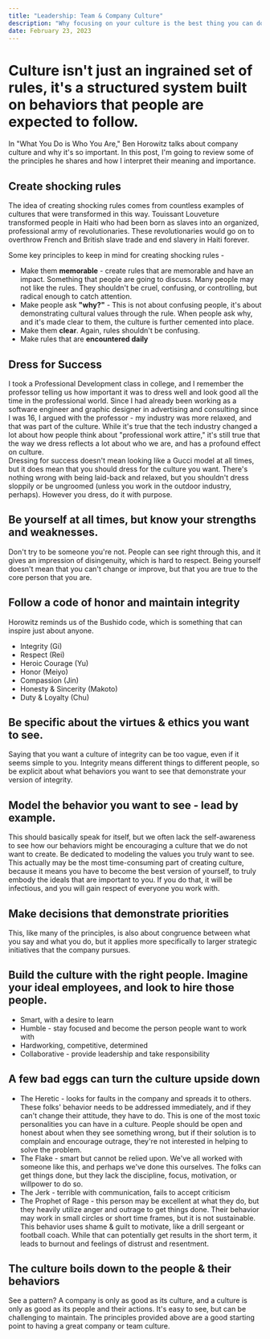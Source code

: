 ```yaml
---
title: "Leadership: Team & Company Culture"
description: "Why focusing on your culture is the best thing you can do."
date: February 23, 2023
---
```


# Culture isn't just an ingrained set of rules, it's a structured system built on behaviors that people are expected to follow.

 In "What You Do is Who You Are," Ben Horowitz talks about company culture and why it's so important. In this post, I'm going to review some of the principles he 
 shares and how I interpret their meaning and importance.

## Create shocking rules
The idea of creating shocking rules comes from countless examples of cultures that were transformed in this way. Touissant Louveture transformed
people in Haiti who had been born as slaves into an organized, professional army of revolutionaries. These revolutionaries would go on to overthrow French and British 
slave trade and end slavery in Haiti forever. 

Some key principles to keep in mind for creating shocking rules -
- Make them __memorable__ - create rules that are memorable and have an impact. Something that people are going to discuss. Many people 
may not like the rules. They shouldn't be cruel, confusing, or controlling, but radical enough to catch attention.
- Make people ask __"why?"__ - This is not about confusing people, it's about demonstrating cultural values through the rule. When people ask why, and it's made clear to them, 
the culture is further cemented into place.
- Make them __clear__. Again, rules shouldn't be confusing.
- Make rules that are __encountered daily__

## Dress for Success

I took a Professional Development class in college, and I remember the professor telling us how important it was to dress well and look good all the time in the professional world. Since I had already been working as a 
software engineer and graphic designer in advertising and consulting since I was 16, I argued with the professor - my industry was more relaxed, and that was part of the culture. While it's true that the tech industry 
changed a lot about how people think about "professional work attire," it's still true that the way we dress reflects a lot about who we are, and has a profound effect on culture.  
Dressing for success doesn't mean looking like a Gucci model at all times, but it does mean that you should dress for the culture you want. There's nothing wrong with being 
laid-back and relaxed, but you shouldn't dress sloppily or be ungroomed (unless you work in the outdoor industry, perhaps). However you dress, do it with purpose.

## Be yourself at all times, but know your strengths and weaknesses.
Don't try to be someone you're not. People can see right through this, and it gives an impression of disingenuity, which is hard to respect. Being yourself doesn't mean that you can't 
change or improve, but that you are true to the core person that you are. 

## Follow a code of honor and maintain integrity

Horowitz reminds us of the Bushido code, which is something that can inspire just about anyone. 
- Integrity (Gi)
- Respect (Rei)
- Heroic Courage (Yu)
- Honor (Meiyo)
- Compassion (Jin)
- Honesty & Sincerity (Makoto)
- Duty & Loyalty (Chu)

## Be specific about the virtues & ethics you want to see.

Saying that you want a culture of integrity can be too vague, even if it seems simple to you. Integrity means different things to different people, so be explicit about what behaviors 
you want to see that demonstrate your version of integrity.  

## Model the behavior you want to see - lead by example.
This should basically speak for itself, but we often lack the self-awareness to see how our behaviors might be encouraging a culture that we do not want to create. Be dedicated to modeling
the values you truly want to see. This actually may be the most time-consuming part of creating culture, because it means you have to become the best version of yourself, to truly embody
the ideals that are important to you. If you do that, it will be infectious, and you will gain respect of everyone you work with.

## Make decisions that demonstrate priorities
This, like many of the principles, is also about congruence between what you say and what you do, but it applies more specifically to larger strategic initiatives that the company pursues.

## Build the culture with the right people. Imagine your ideal employees, and look to hire those people.
  - Smart, with a desire to learn
  - Humble - stay focused and become the person people want to work with
  - Hardworking, competitive, determined
  - Collaborative - provide leadership and take responsibility

## A few bad eggs can turn the culture upside down
  - The Heretic - looks for faults in the company and spreads it to others. These folks' behavior needs to be addressed immediately, and if they can't change their attitude, they have to do. 
  This is one of the most toxic personalities you can have in a culture. People should be open and honest about when they see something wrong, but if their solution is to complain and encourage 
  outrage, they're not interested in helping to solve the problem.
  - The Flake - smart but cannot be relied upon. We've all worked with someone like this, and perhaps we've done this ourselves. The folks can get things done, but they lack the discipline,
  focus, motivation, or willpower to do so.  
  - The Jerk - terrible with communication, fails to accept criticism
  - The Prophet of Rage - this person may be excellent at what they do, but they heavily utilize anger and outrage to get things done. Their behavior may work in small circles or short time frames,
  but it is not sustainable. This behavior uses shame & guilt to motivate, like a drill sergeant or football coach. While that can potentially get results in the short term, it leads to burnout
  and feelings of distrust and resentment. 

## The culture boils down to the people & their behaviors
See a pattern? A company is only as good as its culture, and a culture is only as good as its people and their actions.
It's easy to see, but can be challenging to maintain. The principles provided above are a good starting point to having a great company or team culture.